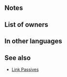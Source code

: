 {{Weapon Infobox
|tagid=SID_ガーベラの斧
|intID=2950
|image=wep_ax106
|exclusive=1
|weaponType=Axe
|cost=400
|might=16
|range=1
|effect=Grants Spd+3. If a movement Assist skill (like Reposition, Shove, Pivot, etc.) is used by unit or targets unit, grants "neutralizes foe's bonuses during combat" to unit and target ally or unit and targeting ally for 1 turn. If foe initiates combat or if foe's HP ≥ 75% at start of combat, grants Atk/Spd/Def/Res+5 to unit during combat and reduces damage from foe's first attack during combat by 40%.
|statModifiers=0,16,3,0,0
|required=Silver Axe
|properties=
}}
==Notes==
{{Neutralize Foe Bonuses}}
{{IfFoeInitiates}}
{{Combat boosts}}
{{DamagePercentageReduction}}
==List of owners==
{{Skill Hero List}}
==In other languages==
{{OtherLanguages
|japanese=ガーベラの斧
|german=Gerbera-Axt
|spanishEU=Hacha gerbera
|spanishLA=Hacha gerbera
|french=Hache gerbera
|italian=Ascia gerbera
|chineseTW=菊花斧
|portuguese=Machado gérbera
}}
==See also==
{{See also skills|cond=Description LIKE '%if a movement assist skill%' AND Exclusive=1 OR (Description LIKE '%if foe initiates combat%' OR Description LIKE '%if foe\'s HP%') AND Description LIKE '%foe%reduces damage from foe\'s first attack%'|columns=3}}
* [[Skill families#Link|Link Passives]]
{{Weapons Navbox}}